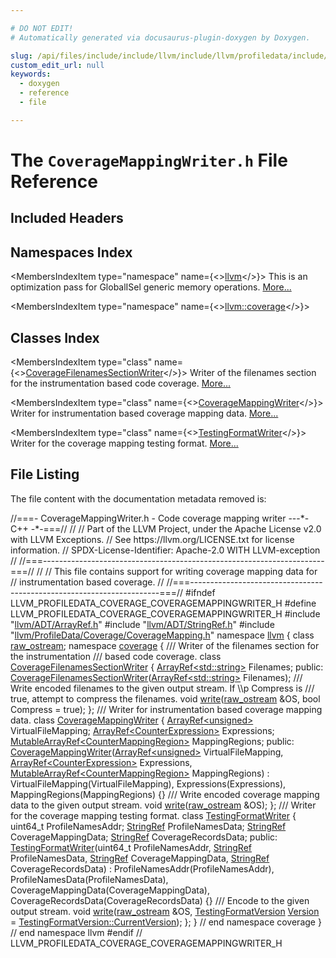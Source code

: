 ```yaml
---

# DO NOT EDIT!
# Automatically generated via docusaurus-plugin-doxygen by Doxygen.

slug: /api/files/include/include/llvm/include/llvm/profiledata/include/llvm/profiledata/coverage/coveragemappingwriter-h
custom_edit_url: null
keywords:
  - doxygen
  - reference
  - file

---
```





# The `CoverageMappingWriter.h` File Reference

<DoxygenPage pluginConfig={pluginConfig}>



## Included Headers

<IncludesList>
<IncludesListItem
  filePath="llvm/ADT/ArrayRef.h"
  permalink="/docs/api/files/include/include/llvm/include/llvm/adt/arrayref-h"
  isLocal="true" />
<IncludesListItem
  filePath="llvm/ADT/StringRef.h"
  permalink="/docs/api/files/include/include/llvm/include/llvm/adt/stringref-h"
  isLocal="true" />
<IncludesListItem
  filePath="llvm/ProfileData/Coverage/CoverageMapping.h"
  permalink="/docs/api/files/include/include/llvm/include/llvm/profiledata/include/llvm/profiledata/coverage/coveragemapping-h"
  isLocal="true" />
</IncludesList>

## Namespaces Index

<MembersIndex>

<MembersIndexItem
  type="namespace"
  name={<><a href="/docs/api/namespaces/llvm">llvm</a></>}>
This is an optimization pass for GlobalISel generic memory operations. <a href="/docs/api/namespaces/llvm/#details">More...</a>
</MembersIndexItem>

<MembersIndexItem
  type="namespace"
  name={<><a href="/docs/api/namespaces/llvm/coverage">llvm::coverage</a></>}>
</MembersIndexItem>

</MembersIndex>

## Classes Index

<MembersIndex>

<MembersIndexItem
  type="class"
  name={<><a href="/docs/api/classes/llvm/coverage/coveragefilenamessectionwriter">CoverageFilenamesSectionWriter</a></>}>
Writer of the filenames section for the instrumentation based code coverage. <a href="/docs/api/classes/llvm/coverage/coveragefilenamessectionwriter/#details">More...</a>
</MembersIndexItem>

<MembersIndexItem
  type="class"
  name={<><a href="/docs/api/classes/llvm/coverage/coveragemappingwriter">CoverageMappingWriter</a></>}>
Writer for instrumentation based coverage mapping data. <a href="/docs/api/classes/llvm/coverage/coveragemappingwriter/#details">More...</a>
</MembersIndexItem>

<MembersIndexItem
  type="class"
  name={<><a href="/docs/api/classes/llvm/coverage/testingformatwriter">TestingFormatWriter</a></>}>
Writer for the coverage mapping testing format. <a href="/docs/api/classes/llvm/coverage/testingformatwriter/#details">More...</a>
</MembersIndexItem>

</MembersIndex>


## File Listing

The file content with the documentation metadata removed is:

<ProgramListing>

<Link id="l00001" /><CodeLine lineNumber="1"><span class="doxyHighlightComment">//===- CoverageMappingWriter.h - Code coverage mapping writer ---&#42;- C++ -&#42;-===//</span></CodeLine>
<Link id="l00002" /><CodeLine lineNumber="2"><span class="doxyHighlightComment">//</span></CodeLine>
<Link id="l00003" /><CodeLine lineNumber="3"><span class="doxyHighlightComment">// Part of the LLVM Project, under the Apache License v2.0 with LLVM Exceptions.</span></CodeLine>
<Link id="l00004" /><CodeLine lineNumber="4"><span class="doxyHighlightComment">// See https://llvm.org/LICENSE.txt for license information.</span></CodeLine>
<Link id="l00005" /><CodeLine lineNumber="5"><span class="doxyHighlightComment">// SPDX-License-Identifier: Apache-2.0 WITH LLVM-exception</span></CodeLine>
<Link id="l00006" /><CodeLine lineNumber="6"><span class="doxyHighlightComment">//</span></CodeLine>
<Link id="l00007" /><CodeLine lineNumber="7"><span class="doxyHighlightComment">//===----------------------------------------------------------------------===//</span></CodeLine>
<Link id="l00008" /><CodeLine lineNumber="8"><span class="doxyHighlightComment">//</span></CodeLine>
<Link id="l00009" /><CodeLine lineNumber="9"><span class="doxyHighlightComment">// This file contains support for writing coverage mapping data for</span></CodeLine>
<Link id="l00010" /><CodeLine lineNumber="10"><span class="doxyHighlightComment">// instrumentation based coverage.</span></CodeLine>
<Link id="l00011" /><CodeLine lineNumber="11"><span class="doxyHighlightComment">//</span></CodeLine>
<Link id="l00012" /><CodeLine lineNumber="12"><span class="doxyHighlightComment">//===----------------------------------------------------------------------===//</span></CodeLine>
<Link id="l00013" /><CodeLine lineNumber="13"></CodeLine>
<Link id="l00014" /><CodeLine lineNumber="14"><span class="doxyHighlightPreprocessor">#ifndef LLVM&#95;PROFILEDATA&#95;COVERAGE&#95;COVERAGEMAPPINGWRITER&#95;H</span></CodeLine>
<Link id="l00015" /><CodeLine lineNumber="15"><span class="doxyHighlightPreprocessor">#define LLVM&#95;PROFILEDATA&#95;COVERAGE&#95;COVERAGEMAPPINGWRITER&#95;H</span></CodeLine>
<Link id="l00016" /><CodeLine lineNumber="16"></CodeLine>
<Link id="l00017" /><CodeLine lineNumber="17"><span class="doxyHighlightPreprocessor">#include &quot;<a href="/docs/api/files/include/include/llvm/include/llvm/adt/arrayref-h">llvm/ADT/ArrayRef.h</a>&quot;</span></CodeLine>
<Link id="l00018" /><CodeLine lineNumber="18"><span class="doxyHighlightPreprocessor">#include &quot;<a href="/docs/api/files/include/include/llvm/include/llvm/adt/stringref-h">llvm/ADT/StringRef.h</a>&quot;</span></CodeLine>
<Link id="l00019" /><CodeLine lineNumber="19"><span class="doxyHighlightPreprocessor">#include &quot;<a href="/docs/api/files/include/include/llvm/include/llvm/profiledata/include/llvm/profiledata/coverage/coveragemapping-h">llvm/ProfileData/Coverage/CoverageMapping.h</a>&quot;</span></CodeLine>
<Link id="l00020" /><CodeLine lineNumber="20"></CodeLine>
<Link id="l00021" /><CodeLine lineNumber="21"><span class="doxyHighlightKeyword">namespace </span><span class="doxyHighlight"><a href="/docs/api/namespaces/llvm">llvm</a> &#123;</span></CodeLine>
<Link id="l00022" /><CodeLine lineNumber="22"></CodeLine>
<Link id="l00023" /><CodeLine lineNumber="23"><span class="doxyHighlightKeyword">class </span><span class="doxyHighlight"><a href="/docs/api/classes/llvm/raw-ostream">raw&#95;ostream</a>;</span></CodeLine>
<Link id="l00024" /><CodeLine lineNumber="24"></CodeLine>
<Link id="l00025" /><CodeLine lineNumber="25"><span class="doxyHighlightKeyword">namespace </span><span class="doxyHighlight"><a href="/docs/api/namespaces/llvm/coverage">coverage</a> &#123;</span></CodeLine>
<Link id="l00026" /><CodeLine lineNumber="26"></CodeLine>
<Link id="l00027" /><CodeLine lineNumber="27"><span class="doxyHighlightComment">/// Writer of the filenames section for the instrumentation</span></CodeLine>
<Link id="l00028" /><CodeLine lineNumber="28"><span class="doxyHighlightComment">/// based code coverage.</span></CodeLine>
<Link id="l00029" /><CodeLine lineNumber="29" lineLink="/docs/api/classes/llvm/coverage/coveragefilenamessectionwriter"><span class="doxyHighlightKeyword">class </span><span class="doxyHighlight"><a href="/docs/api/classes/llvm/coverage/coveragefilenamessectionwriter/#ad9bbe1edc123c9f45a4ab86c193ecfe1">CoverageFilenamesSectionWriter</a> &#123;</span></CodeLine>
<Link id="l00030" /><CodeLine lineNumber="30"><span class="doxyHighlight">  <a href="/docs/api/classes/llvm/arrayref">ArrayRef&lt;std::string&gt;</a> Filenames;</span></CodeLine>
<Link id="l00031" /><CodeLine lineNumber="31"></CodeLine>
<Link id="l00032" /><CodeLine lineNumber="32"><span class="doxyHighlightKeyword">public</span><span class="doxyHighlight">:</span></CodeLine>
<Link id="l00033" /><CodeLine lineNumber="33"><span class="doxyHighlight">  <a href="/docs/api/classes/llvm/coverage/coveragefilenamessectionwriter/#ad9bbe1edc123c9f45a4ab86c193ecfe1">CoverageFilenamesSectionWriter</a>(<a href="/docs/api/classes/llvm/arrayref">ArrayRef&lt;std::string&gt;</a> Filenames);</span></CodeLine>
<Link id="l00034" /><CodeLine lineNumber="34"></CodeLine>
<Link id="l00035" /><CodeLine lineNumber="35"><span class="doxyHighlightComment">  /// Write encoded filenames to the given output stream. If \\p Compress is</span></CodeLine>
<Link id="l00036" /><CodeLine lineNumber="36"><span class="doxyHighlightComment">  /// true, attempt to compress the filenames.</span></CodeLine>
<Link id="l00037" /><CodeLine lineNumber="37"><span class="doxyHighlight">  </span><span class="doxyHighlightKeywordType">void</span><span class="doxyHighlight"> <a href="/docs/api/classes/llvm/coverage/coveragefilenamessectionwriter/#a244a9bcfc38a346ac3c76bde7edbfca2">write</a>(<a href="/docs/api/classes/llvm/raw-ostream">raw&#95;ostream</a> &amp;OS, </span><span class="doxyHighlightKeywordType">bool</span><span class="doxyHighlight"> Compress = </span><span class="doxyHighlightKeyword">true</span><span class="doxyHighlight">);</span></CodeLine>
<Link id="l00038" /><CodeLine lineNumber="38"><span class="doxyHighlight">&#125;;</span></CodeLine>
<Link id="l00039" /><CodeLine lineNumber="39"></CodeLine>
<Link id="l00040" /><CodeLine lineNumber="40"><span class="doxyHighlightComment">/// Writer for instrumentation based coverage mapping data.</span></CodeLine>
<Link id="l00041" /><CodeLine lineNumber="41" lineLink="/docs/api/classes/llvm/coverage/coveragemappingwriter"><span class="doxyHighlightKeyword">class </span><span class="doxyHighlight"><a href="/docs/api/classes/llvm/coverage/coveragemappingwriter/#a9387a1b774e1e4f5044864a01d880b00">CoverageMappingWriter</a> &#123;</span></CodeLine>
<Link id="l00042" /><CodeLine lineNumber="42"><span class="doxyHighlight">  <a href="/docs/api/classes/llvm/arrayref">ArrayRef&lt;unsigned&gt;</a> VirtualFileMapping;</span></CodeLine>
<Link id="l00043" /><CodeLine lineNumber="43"><span class="doxyHighlight">  <a href="/docs/api/classes/llvm/arrayref">ArrayRef&lt;CounterExpression&gt;</a> Expressions;</span></CodeLine>
<Link id="l00044" /><CodeLine lineNumber="44"><span class="doxyHighlight">  <a href="/docs/api/classes/llvm/mutablearrayref">MutableArrayRef&lt;CounterMappingRegion&gt;</a> MappingRegions;</span></CodeLine>
<Link id="l00045" /><CodeLine lineNumber="45"></CodeLine>
<Link id="l00046" /><CodeLine lineNumber="46"><span class="doxyHighlightKeyword">public</span><span class="doxyHighlight">:</span></CodeLine>
<Link id="l00047" /><CodeLine lineNumber="47" lineLink="/docs/api/classes/llvm/coverage/coveragemappingwriter/#a9387a1b774e1e4f5044864a01d880b00"><span class="doxyHighlight">  <a href="/docs/api/classes/llvm/coverage/coveragemappingwriter/#a9387a1b774e1e4f5044864a01d880b00">CoverageMappingWriter</a>(<a href="/docs/api/classes/llvm/arrayref">ArrayRef&lt;unsigned&gt;</a> VirtualFileMapping,</span></CodeLine>
<Link id="l00048" /><CodeLine lineNumber="48"><span class="doxyHighlight">                        <a href="/docs/api/classes/llvm/arrayref">ArrayRef&lt;CounterExpression&gt;</a> Expressions,</span></CodeLine>
<Link id="l00049" /><CodeLine lineNumber="49"><span class="doxyHighlight">                        <a href="/docs/api/classes/llvm/mutablearrayref">MutableArrayRef&lt;CounterMappingRegion&gt;</a> MappingRegions)</span></CodeLine>
<Link id="l00050" /><CodeLine lineNumber="50"><span class="doxyHighlight">      : VirtualFileMapping(VirtualFileMapping), Expressions(Expressions),</span></CodeLine>
<Link id="l00051" /><CodeLine lineNumber="51"><span class="doxyHighlight">        MappingRegions(MappingRegions) &#123;&#125;</span></CodeLine>
<Link id="l00052" /><CodeLine lineNumber="52"></CodeLine>
<Link id="l00053" /><CodeLine lineNumber="53"><span class="doxyHighlightComment">  /// Write encoded coverage mapping data to the given output stream.</span></CodeLine>
<Link id="l00054" /><CodeLine lineNumber="54"><span class="doxyHighlight">  </span><span class="doxyHighlightKeywordType">void</span><span class="doxyHighlight"> <a href="/docs/api/classes/llvm/coverage/coveragemappingwriter/#aeb6fdb4ef8ee00e2c8b013def460e864">write</a>(<a href="/docs/api/classes/llvm/raw-ostream">raw&#95;ostream</a> &amp;OS);</span></CodeLine>
<Link id="l00055" /><CodeLine lineNumber="55"><span class="doxyHighlight">&#125;;</span></CodeLine>
<Link id="l00056" /><CodeLine lineNumber="56"></CodeLine>
<Link id="l00057" /><CodeLine lineNumber="57"><span class="doxyHighlightComment">/// Writer for the coverage mapping testing format.</span></CodeLine>
<Link id="l00058" /><CodeLine lineNumber="58" lineLink="/docs/api/classes/llvm/coverage/testingformatwriter"><span class="doxyHighlightKeyword">class </span><span class="doxyHighlight"><a href="/docs/api/classes/llvm/coverage/testingformatwriter/#a4f9c04e976297faa78bacaf9a855ccf2">TestingFormatWriter</a> &#123;</span></CodeLine>
<Link id="l00059" /><CodeLine lineNumber="59"><span class="doxyHighlight">  uint64&#95;t ProfileNamesAddr;</span></CodeLine>
<Link id="l00060" /><CodeLine lineNumber="60"><span class="doxyHighlight">  <a href="/docs/api/classes/llvm/stringref">StringRef</a> ProfileNamesData;</span></CodeLine>
<Link id="l00061" /><CodeLine lineNumber="61"><span class="doxyHighlight">  <a href="/docs/api/classes/llvm/stringref">StringRef</a> CoverageMappingData;</span></CodeLine>
<Link id="l00062" /><CodeLine lineNumber="62"><span class="doxyHighlight">  <a href="/docs/api/classes/llvm/stringref">StringRef</a> CoverageRecordsData;</span></CodeLine>
<Link id="l00063" /><CodeLine lineNumber="63"></CodeLine>
<Link id="l00064" /><CodeLine lineNumber="64"><span class="doxyHighlightKeyword">public</span><span class="doxyHighlight">:</span></CodeLine>
<Link id="l00065" /><CodeLine lineNumber="65" lineLink="/docs/api/classes/llvm/coverage/testingformatwriter/#a4f9c04e976297faa78bacaf9a855ccf2"><span class="doxyHighlight">  <a href="/docs/api/classes/llvm/coverage/testingformatwriter/#a4f9c04e976297faa78bacaf9a855ccf2">TestingFormatWriter</a>(uint64&#95;t ProfileNamesAddr, <a href="/docs/api/classes/llvm/stringref">StringRef</a> ProfileNamesData,</span></CodeLine>
<Link id="l00066" /><CodeLine lineNumber="66"><span class="doxyHighlight">                      <a href="/docs/api/classes/llvm/stringref">StringRef</a> CoverageMappingData,</span></CodeLine>
<Link id="l00067" /><CodeLine lineNumber="67"><span class="doxyHighlight">                      <a href="/docs/api/classes/llvm/stringref">StringRef</a> CoverageRecordsData)</span></CodeLine>
<Link id="l00068" /><CodeLine lineNumber="68"><span class="doxyHighlight">      : ProfileNamesAddr(ProfileNamesAddr), ProfileNamesData(ProfileNamesData),</span></CodeLine>
<Link id="l00069" /><CodeLine lineNumber="69"><span class="doxyHighlight">        CoverageMappingData(CoverageMappingData),</span></CodeLine>
<Link id="l00070" /><CodeLine lineNumber="70"><span class="doxyHighlight">        CoverageRecordsData(CoverageRecordsData) &#123;&#125;</span></CodeLine>
<Link id="l00071" /><CodeLine lineNumber="71"></CodeLine>
<Link id="l00072" /><CodeLine lineNumber="72"><span class="doxyHighlightComment">  /// Encode to the given output stream.</span></CodeLine>
<Link id="l00073" /><CodeLine lineNumber="73"><span class="doxyHighlight">  </span><span class="doxyHighlightKeywordType">void</span></CodeLine>
<Link id="l00074" /><CodeLine lineNumber="74"><span class="doxyHighlight">  <a href="/docs/api/classes/llvm/coverage/testingformatwriter/#af47bcd2c269bb9099d476b455b4dc5ed">write</a>(<a href="/docs/api/classes/llvm/raw-ostream">raw&#95;ostream</a> &amp;OS,</span></CodeLine>
<Link id="l00075" /><CodeLine lineNumber="75"><span class="doxyHighlight">        <a href="/docs/api/namespaces/llvm/coverage/#ae88b8cd71fdeef9c1e879fc719532b60">TestingFormatVersion</a> <a href="/docs/api/namespaces/llvm/#a689a023f54d38d41f6d952cac41ee538">Version</a> = <a href="/docs/api/namespaces/llvm/coverage/#ae88b8cd71fdeef9c1e879fc719532b60a13ca3946f98cf47f0682df964fe63fd5">TestingFormatVersion::CurrentVersion</a>);</span></CodeLine>
<Link id="l00076" /><CodeLine lineNumber="76"><span class="doxyHighlight">&#125;;</span></CodeLine>
<Link id="l00077" /><CodeLine lineNumber="77"></CodeLine>
<Link id="l00078" /><CodeLine lineNumber="78"><span class="doxyHighlight">&#125; </span><span class="doxyHighlightComment">// end namespace coverage</span></CodeLine>
<Link id="l00079" /><CodeLine lineNumber="79"></CodeLine>
<Link id="l00080" /><CodeLine lineNumber="80"><span class="doxyHighlight">&#125; </span><span class="doxyHighlightComment">// end namespace llvm</span></CodeLine>
<Link id="l00081" /><CodeLine lineNumber="81"></CodeLine>
<Link id="l00082" /><CodeLine lineNumber="82"><span class="doxyHighlightPreprocessor">#endif </span><span class="doxyHighlightComment">// LLVM&#95;PROFILEDATA&#95;COVERAGE&#95;COVERAGEMAPPINGWRITER&#95;H</span></CodeLine>

</ProgramListing>


</DoxygenPage>

